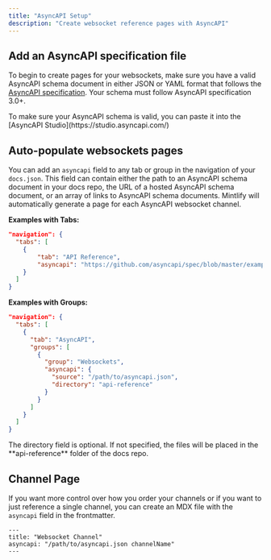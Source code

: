 ```yaml
---
title: "AsyncAPI Setup"
description: "Create websocket reference pages with AsyncAPI"
---
```


## Add an AsyncAPI specification file

To begin to create pages for your websockets, make sure you have a valid AsyncAPI schema document in either JSON or YAML format that follows the [AsyncAPI specification](https://www.asyncapi.com/docs/reference/specification/v3.0.0). Your schema must follow AsyncAPI specification 3.0+.

<Tip>
  To make sure your AsyncAPI schema is valid, you can paste it into the
  [AsyncAPI Studio](https://studio.asyncapi.com/)
</Tip>

## Auto-populate websockets pages

You can add an `asyncapi` field to any tab or group in the navigation of your `docs.json`. This field can contain either the path to an AsyncAPI schema document in your docs repo, the URL of a hosted AsyncAPI schema document, or an array of links to AsyncAPI schema documents. Mintlify will automatically generate a page for each AsyncAPI websocket channel.

**Examples with Tabs:**

```json {5}
"navigation": {
  "tabs": [
    {
        "tab": "API Reference",
        "asyncapi": "https://github.com/asyncapi/spec/blob/master/examples/simple-asyncapi.yml"
    }
  ]
}
```

**Examples with Groups:**

```json {8-11}
"navigation": {
  "tabs": [
    {
      "tab": "AsyncAPI",
      "groups": [
        {
          "group": "Websockets",
          "asyncapi": {
            "source": "/path/to/asyncapi.json",
            "directory": "api-reference"
          }
        }
      ]
    }
  ]
}
```

<Note>
  The directory field is optional. If not specified, the files will be placed in
  the **api-reference** folder of the docs repo.
</Note>

## Channel Page

If you want more control over how you order your channels or if you want to just reference a single channel, you can create an MDX file with the `asyncapi` field in the frontmatter.

```mdx
---
title: "Websocket Channel"
asyncapi: "/path/to/asyncapi.json channelName"
---
```

